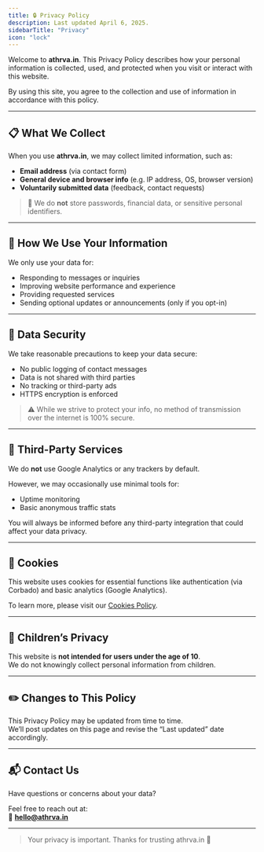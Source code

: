 ```yaml
---
title: 🔒 Privacy Policy
description: Last updated April 6, 2025.
sidebarTitle: "Privacy"
icon: "lock"
---
```



Welcome to **athrva.in**. This Privacy Policy describes how your personal information is collected, used, and protected when you visit or interact with this website.

By using this site, you agree to the collection and use of information in accordance with this policy.

---

## 📋 What We Collect

When you use **athrva.in**, we may collect limited information, such as:

- **Email address** (via contact form)
- **General device and browser info** (e.g. IP address, OS, browser version)
- **Voluntarily submitted data** (feedback, contact requests)

> 🛑 We do **not** store passwords, financial data, or sensitive personal identifiers.

---

## 🎯 How We Use Your Information

We only use your data for:

- Responding to messages or inquiries
- Improving website performance and experience
- Providing requested services
- Sending optional updates or announcements (only if you opt-in)

---

## 🔐 Data Security

We take reasonable precautions to keep your data secure:

- No public logging of contact messages
- Data is not shared with third parties
- No tracking or third-party ads
- HTTPS encryption is enforced

> ⚠️ While we strive to protect your info, no method of transmission over the internet is 100% secure.

---

## 🚫 Third-Party Services

We do **not** use Google Analytics or any trackers by default.

However, we may occasionally use minimal tools for:

- Uptime monitoring
- Basic anonymous traffic stats

You will always be informed before any third-party integration that could affect your data privacy.

---

## 🍪 Cookies

This website uses cookies for essential functions like authentication (via Corbado) and basic analytics (Google Analytics).

To learn more, please visit our [Cookies Policy](/cookies).

---

## 🧒 Children’s Privacy

This website is **not intended for users under the age of 10**.  
We do not knowingly collect personal information from children.

---

## ✏️ Changes to This Policy

This Privacy Policy may be updated from time to time.  
We’ll post updates on this page and revise the “Last updated” date accordingly.

---

## 📬 Contact Us

Have questions or concerns about your data?

Feel free to reach out at:  
📧 **[hello@athrva.in](mailto:hello@athrva.in)**

---

> Your privacy is important. Thanks for trusting athrva.in 🙏
